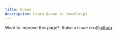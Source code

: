 ```yaml
---
title: Queue
description: Learn Queue in JavaScript
---
```


<Callout>

Want to improve this page?. Raise a issue on [@github](https://github.com/FrontendFreaks/Official-Website).
</Callout>